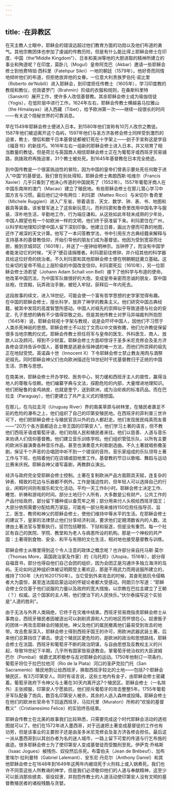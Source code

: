 ```yaml
---
---
---
```

title: ·在异教区
---




在天主教人士眼中，耶稣会的错误远超过他们教育方面的功勋以及他们布道的勇气。其他宗教团体也参加了虔诚的传教历险，但是有什么能比得上耶稣会修士在印度、中国（the“Middle Kingdom”）、日本和美洲等地的大胆进取的精神所建立的事业和殉道呢？在印度，莫卧儿（Mogul）皇帝阿克巴（Akbar）邀请一些耶稣会修士到他费特珀·西科里（Fatehpur Sikri）一地的朝廷（1579年）。他好奇而同情地倾听他们的布道，但拒绝放弃他的女眷。一位意大利贵族罗伯托·诺比里（Roberto de’Nobili）进入耶稣会，到印度担任传教士（1605年），学习印度教的教规和教仪，仿效婆罗门（Brahmin）阶级的衣服和规则，在桑斯科里特（Sanskrit）展开工作，使许多人改信基督教。其余耶稣会修士成为瑜伽信徒（Yogis），在低阶层中进行工作。1624年左右，耶稣会传教士横越喜马拉雅山（the Himalayas）进入西藏（Tibet），给予欧洲第一次——继续一段很长的时间——有关这个隐秘世界的可靠消息。

早在1549年耶稣会修士便进入日本。到1580年他们宣称有10万人改宗之教徒。1587年他们被迫离开这个岛屿，1597年他们与圣方济各修会修士同样受到激烈的迫害，教士、僧侣和数千日本基督徒都被钉死在十字架上——刽子手宣称这是学自《福音书》的新技巧。1616年左右一组新的耶稣会修士进入日本，并又培育了相当数量的教徒。但是荷兰与英国商人相信耶稣会修士正在为葡萄牙或西班牙贸易铺路，挑拨政府再施迫害，31个教士被处死。到1645年基督教在日本完全绝迹。

到中国传教是一个很富挑战性的冒险，因为中国的皇帝们曾表示要处死任何敢于进入“中国”的基督徒。我们曾在别处得知，耶稣会修士弗朗西斯·哈维尔（Francis Xavier）几乎只看到了他决心传道的中国就死了（1552年）。1557年葡萄牙商人在中国东南岸的澳门（Macao）建立了殖民地。有些耶稣会修士在那儿潜心学习中国方言与习惯。最后他们之中有两位：利玛窦（Matteo Ricci）与米切尔·鲁奇里（Michele Ruggieri）进入广东省，带着语言、天文、数学、钟、表、书、地图和器具等装备。该省督军迷上了这些新玩意儿，而利玛窦和鲁奇里改用中国名字与服装，淳朴地生活，辛勤地工作，行为端庄谦和。从这些如此年轻未成熟的少年处，中国人期望也有一个如欧洲一样的文明，他们终于获准留下来。利玛窦住在广州，以科学和地理知识使中国人留下深刻印象。他建立日晷，画出方便而可靠的地图，还作了艰深的天文计算。他写了一本问答教学法，书中引用东方古典经籍来解释与支持基本的基督教信仰，开始引导他的朋友们成为基督徒。他因为受到宽容而壮胆，搬到京城郊区（1601年），并送了一座钟给明神宗。当钟停了，而没有中国学者能发动它的时候，“天子”便召请捐赠者。利玛窦前往修钟，并介绍其他的科学器具给这位好奇的统治者。不久利玛窦和其他耶稣会修士便在明朝朝廷奠立基础。这位亲切的皇帝不阻止上层阶级的中国改变信仰。利玛窦死后（1610年），另一位耶稣会修士汤若望（Johann Adam Schall von Bell）接下了他科学与布道的使命。他改革中国历法，为中国军队做很好的大炮，变成皇帝亲密而忠诚的朋友，穿中国丝袍，住宫殿，玩弄政治手腕，被贬入牢狱，获释后一年内死去。

这段故事的续文，进入18世纪，可能会使一个富有哲学思想的史学家觉得有趣。在中国的耶稣会修士，擅长科学，放弃了神学的教条主义。他们研究中国古典经籍，被其中发现的高度智慧所感动。中国人对祖先的崇拜似乎导致道德与社会的安定，孔子思想的确有不少值得崇敬之处。但是其他传教士对罗马异端裁判所抱怨（1645年）说，耶稣会轻视十字架与教规，说是会吓坏中国人，因他们不习惯于人类杀死神祇的思想。耶稣会修士不以拉丁文而以中文做弥撒，他们允许教徒保留很多当地宗教的仪式。耶稣会传教士担任将军与皇帝的医生、外科医生、商人、放款人以及顾问，得到不少财富。耶稣会修士方面却惊讶于圣多米尼克修会及圣方济各修会坚持告诉中国人，基督教是逃避永恒神谴的唯一方法，而他们所崇拜的祖先正在地狱受焚。英诺森十世（Innocent Ⅹ）下令耶稣会修士禁止教友用肉与酒祭祀祖先。同时耶稣会神父们也向欧洲描述在18世纪时干扰基督教归于正统的中国生活、宗教与思想。

在南美洲，耶稣会修士开办学校、医务中心，努力缓和西班牙主人的兽性，赢得当地人的尊敬与信赖。他们编纂字典与文法，探勘危险的内部，大量增进地理知识。他们把秘鲁的金鸡纳皮，也就是奎宁，送到欧洲，成为治疟疾的标准药品。而在巴拉圭（Paraguay），他们更建立了共产主义式的理想国。

在那儿，在乌拉圭河（Uruguay River）界的南美草原与树林里，在殖民者裹足不前的危险的瀑布之上，他们组织了自己的印第安殖民地。在西班牙的菲利普三世许可下，他们把耶稣会修士与殖民官员以外的白人都赶走。他们发现居民纯真而友善——“20万个各方面都适合上帝王国的印第安人”。他们学习土著的语言，但不教他们西班牙语或葡萄牙语，他们劝阻人民和殖民者来往。他们以慈善、人道与音乐来劝诱人们信仰基督教。他们建立音乐训练学校。他们组织管弦乐队，以所有主要的欧洲乐器演奏各种音乐作品，甚至也演奏意大利歌剧选曲。不久土著就唱弥撒圣剧，保证千个声音的合唱团中听不到一个错误的音符。音乐家组成的乐队领导土著工作与下班，也陪着他们在店铺或田地里工作。基督教的节日以歌唱、舞蹈与运动比赛来庆祝。耶稣会神父谱写喜剧，再教群众演出。

经济与政府完全受耶稣会修士控制。土著在复制欧洲产品方面颇具天赋，连复杂的钟表、精致的花边与乐器都不例外。工作是强迫性的，但年轻人可以选择自己的行业，闲暇时间则有娱乐和文化活动。平均一天工作8小时。耶稣会修士决定工作、睡觉、祈祷和游戏的时间。部分土地归个人所有，大多数是公有财产。公共工作的产品付给政府，部分留下播种或以备荒年之用；部分用来付人头税给西班牙国王；大部分依照需要分配给两万家庭，可能有一部分用来维持150位担任指导员、监工、医生、教师和神父的耶稣会修士，使他们维持中等水平的生活。在耶稣会修士的建议下，皇家的法律禁止他们分享经济利润，要求他们定期清数省内的人数。法律由土著法官与警察执行。惩罚包括鞭笞、下狱和驱逐，但是没有重罚。每一个社区有自己的医院、学院、教堂和为老人与病患所设的机构。那是一个神权的共产国：土著得到食物、安全、和平与有限的文化生活，相对地也接受基督教与训练。

耶稣会修士从哪里得到这个令人注意的政体之概念呢？也许部分来自托马斯·莫尔（Thomas More，英国政治家及作家）的《乌托邦》（Utopia，1516年），部分得自福音书，部分也得自他们自己会团的组织，因为会团正是沟通许多独立海洋的岛屿。无论如何这种组织体被证明颇受土著欢迎，那是不用武力而用说服所建立的，维持了130年（大约16201750年）。当它受到外来攻击的时候，其奋死抵抗令侵略者大为震惊，甚至连法国启蒙运动的怀疑论者都大受感动。阿朗贝尔写道：“耶稣会修士仅仅基于他们说服的力量以及政府的宽大措施，以宗教在巴拉圭建立了王朝（？）权威。这个国家的主人啊，他们使治下的人民快乐。”伏尔泰描写这个实验是“人道的胜利”。

由于无法与外界人类隔绝，它终于在灾难中结束。西班牙贸易商指责耶稣会修士从事商业，西班牙殖民者因被逐出可以剥削资源和人力的地区而怀恨在心。奴隶贩子的团体一再攻击耶稣会的殖民地。神父及他们的属民撤离他们最易受到攻击的地带。攻击愈渐深入，耶稣会修士得到西班牙国王的许可，用欧洲武器武装土著，后来他们总算挡住了袭击。使这个殖民区更危险的，是欧洲的政治和思想路线，耶稣会修士在法国、西班牙和葡萄牙不断的政治阴谋，与自由思想及反教权主义的兴起，导致18世纪下半期，几乎所有国家皆驱逐教会。掌葡萄牙统治权的大臣波姆巴尔（Pombal）侯爵尤其积极参与反对耶稣会的运动。1750年他制订一项条约，葡萄牙将位于拉巴拉他河（Rio de la Plata）河口的圣萨克拉门托（San Sacramento）殖民地割让给西班牙，换取西班牙较北的土地——包括7个耶稣会殖民区，有3万印第安人。同时有谣言说，这些土地内有金子，由耶稣会修士密藏着。葡萄牙政府下令神父与土著在30天内离开这7个殖民区。耶稣会修士（一名除外）主张顺服，印第安人宁愿抵抗，他们拒斥葡萄牙的攻击整整5年。1755年葡萄牙军队配备了炮兵，数百名印第安人被杀，其余的人逃入森林或投降。耶稣会修士在他们的欧洲长官命令下回返西班牙。马拉托里（Muratori）所称的“欢愉的基督教义”（Cristianesimo Felice）的实验终告结束。

耶稣会传教士在北美的故事我们比较熟悉，只需要完成这个时代耶稣会活动的透视图就可以了。他们在1572年进入墨西哥，对于迅速把土著变成基督徒的工作也有功劳，但是该事业的主要担子还是由圣多米尼克修会及圣方济各修会担任。最后这一派从墨西哥到以其创办者为名的迷人城市，一路上留下可爱的传道与行乞布施的痕迹。很多耶稣会修士为了使印第安人变成基督徒而受酷刑至死。伊萨克·乔格斯（Isaac Jogues）被残伤、奴役然后杀死。布雷伯夫（Jean de Brébeuf）、加布里埃尔·拉利曼特（Gabriel Lalemant）、安东尼·丹尼尔（Anthony Daniel）和其他耶稣会修士在1648年到1649年这两年内被烧死于火刑柱上或入锅煮死。我们也许不同意这些人所教诲的神学，但是我们必须敬仰他们的人道与奉献精神，这至少可以抵消那些掳卖、驱役奴隶，并抱怨传教士的人道活动使印第安人没有文明的基督教殖民者的诸般残酷与贪婪。